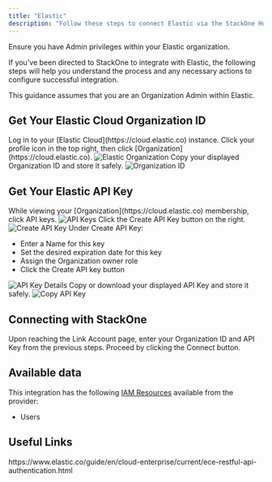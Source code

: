 ```yaml
---
title: "Elastic"
description: "Follow these steps to connect Elastic via the StackOne Hub successfully."
---
```



<Warning>
  Ensure you have Admin privileges within your Elastic organization.
</Warning>

If you've been directed to StackOne to integrate with Elastic, the following steps will help you understand the process and any necessary actions to configure successful integration.

This guidance assumes that you are an Organization Admin within Elastic.

## Get Your Elastic Cloud Organization ID

<Steps>
  <Step title="Log in to Elastic Cloud">
    Log in to your [Elastic Cloud](https://cloud.elastic.co) instance.
  </Step>

  <Step title="Access Organization">
    Click your profile icon in the top right, then click [Organization](https://cloud.elastic.co).
    <Frame>
      <img className='rounded-md' style={{ margin: '0 auto', border: '1px solid #efefef' }} alt="Elastic Organization" src="/images/elastic/image1.png" />
    </Frame>
  </Step>

  <Step title="Copy Organization ID">
    Copy your displayed Organization ID and store it safely.
    <Frame>
      <img className='rounded-md' style={{ margin: '0 auto', border: '1px solid #efefef' }} alt="Organization ID" src="/images/elastic/image2.png" />
    </Frame>
  </Step>
</Steps>

## Get Your Elastic API Key

<Steps>
  <Step title="Access API Keys">
    While viewing your [Organization](https://cloud.elastic.co) membership, click API keys.
    <Frame>
      <img className='rounded-md' style={{ margin: '0 auto', border: '1px solid #efefef' }} alt="API Keys" src="/images/elastic/image3.png" />
    </Frame>
  </Step>

  <Step title="Create API Key">
    Click the Create API Key button on the right.
    <Frame>
      <img className='rounded-md' style={{ margin: '0 auto', border: '1px solid #efefef' }} alt="Create API Key" src="/images/elastic/image4.png" />
    </Frame>
  </Step>

  <Step title="Enter API Key Details">
    Under Create API Key:
    <ul>
      <li>Enter a Name for this key</li>
      <li>Set the desired expiration date for this key</li>
      <li>Assign the Organization owner role</li>
      <li>Click the Create API key button</li>
    </ul>
    <Frame>
      <img className='rounded-md' style={{ margin: '0 auto', border: '1px solid #efefef' }} alt="API Key Details" src="/images/elastic/image5.png" />
    </Frame>
  </Step>

  <Step title="Copy API Key">
    Copy or download your displayed API Key and store it safely.
    <Frame>
      <img className='rounded-md' style={{ margin: '0 auto', border: '1px solid #efefef' }} alt="Copy API Key" src="/images/elastic/image6.png" />
    </Frame>
  </Step>
</Steps>

## Connecting with StackOne

<Steps>
  <Step title="Enter Credentials">
    Upon reaching the Link Account page, enter your Organization ID and API Key from the previous steps.
  </Step>

  <Step title="Connect">
    Proceed by clicking the Connect button.
  </Step>
</Steps>

<IntegrationFooter />


## Available data

This integration has the following [IAM Resources](https://docs.stackone.com/reference/iam_list_users) available from the provider:
<ul>
 <li>Users</li>
</ul>


## Useful Links
<Card title="Authentication Guide" icon="link" href="https://www.elastic.co/guide/en/cloud-enterprise/current/ece-restful-api-authentication.html">
    https://www.elastic.co/guide/en/cloud-enterprise/current/ece-restful-api-authentication.html
</Card>


